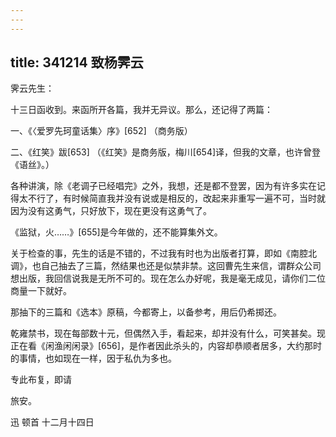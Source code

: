 ```yaml
---
---
---
```

title: 341214 致杨霁云
---




霁云先生：

十三日函收到。来函所开各篇，我并无异议。那么，还记得了两篇：

一、《〈爱罗先珂童话集〉序》[652] （商务版）

二、《红笑》跋[653] （《红笑》是商务版，梅川[654]译，但我的文章，也许曾登《语丝》。）

各种讲演，除《老调子已经唱完》之外，我想，还是都不登罢，因为有许多实在记得太不行了，有时候简直我并没有说或是相反的，改起来非重写一遍不可，当时就因为没有这勇气，只好放下，现在更没有这勇气了。

《监狱，火……》[655]是今年做的，还不能算集外文。

关于检查的事，先生的话是不错的，不过我有时也为出版者打算，即如《南腔北调》，也自己抽去了三篇，然结果也还是似禁非禁。这回曹先生来信，谓群众公司想出版，我回信说我是无所不可的。现在怎么办好呢，我是毫无成见，请你们二位商量一下就好。

那抽下的三篇和《选本》原稿，今都寄上，以备参考，用后仍希掷还。

乾雍禁书，现在每部数十元，但偶然入手，看起来，却并没有什么，可笑甚矣。现正在看《闲渔闲闲录》[656]，是作者因此杀头的，内容却恭顺者居多，大约那时的事情，也如现在一样，因于私仇为多也。

专此布复，即请

旅安。

迅 顿首 十二月十四日
